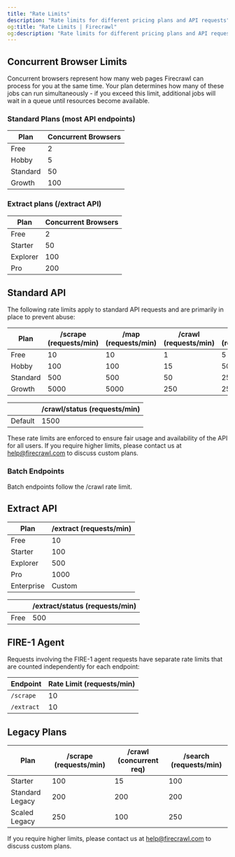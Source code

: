 ```yaml
---
title: "Rate Limits"
description: "Rate limits for different pricing plans and API requests"
og:title: "Rate Limits | Firecrawl"
og:description: "Rate limits for different pricing plans and API requests"
---
```


## Concurrent Browser Limits

Concurrent browsers represent how many web pages Firecrawl can process for you at the same time.
Your plan determines how many of these jobs can run simultaneously - if you exceed this limit,
additional jobs will wait in a queue until resources become available.

### Standard Plans (most API endpoints)

| Plan     | Concurrent Browsers |
| -------- | ------------------- |
| Free     | 2                   |
| Hobby    | 5                   |
| Standard | 50                  |
| Growth   | 100                 |

### Extract plans (/extract API)

| Plan     | Concurrent Browsers |
| -------- | ------------------- |
| Free     | 2                   |
| Starter  | 50                  |
| Explorer | 100                 |
| Pro      | 200                 |

## Standard API

The following rate limits apply to standard API requests and are primarily in place to prevent abuse:

| Plan     | /scrape (requests/min) | /map (requests/min) | /crawl (requests/min) | /search (requests/min) |
| -------- | ---------------------- | ------------------- | --------------------- | ---------------------- |
| Free     | 10                     | 10                  | 1                     | 5                      |
| Hobby    | 100                    | 100                 | 15                    | 50                     |
| Standard | 500                    | 500                 | 50                    | 250                    |
| Growth   | 5000                   | 5000                | 250                   | 2500                   |

|         | /crawl/status (requests/min) |
| ------- | ---------------------------- |
| Default | 1500                         |

These rate limits are enforced to ensure fair usage and availability of the API for all users. If you require higher limits, please contact us at [help@firecrawl.com](mailto:help@firecrawl.com) to discuss custom plans.

### Batch Endpoints

Batch endpoints follow the /crawl rate limit.

## Extract API

| Plan       | /extract (requests/min) |
| ---------- | ----------------------- |
| Free       | 10                      |
| Starter    | 100                     |
| Explorer   | 500                     |
| Pro        | 1000                    |
| Enterprise | Custom                  |

|      | /extract/status (requests/min) |
| ---- | ------------------------------ |
| Free | 500                            |

## FIRE-1 Agent

Requests involving the FIRE-1 agent requests have separate rate limits that are counted independently for each endpoint:

| Endpoint   | Rate Limit (requests/min) |
| ---------- | ------------------------- |
| `/scrape`  | 10                        |
| `/extract` | 10                        |

## Legacy Plans

| Plan            | /scrape (requests/min) | /crawl (concurrent req) | /search (requests/min) |
| --------------- | ---------------------- | ----------------------- | ---------------------- |
| Starter         | 100                    | 15                      | 100                    |
| Standard Legacy | 200                    | 200                     | 200                    |
| Scaled Legacy   | 250                    | 100                     | 250                    |

If you require higher limits, please contact us at [help@firecrawl.com](mailto:help@firecrawl.com) to discuss custom plans.
